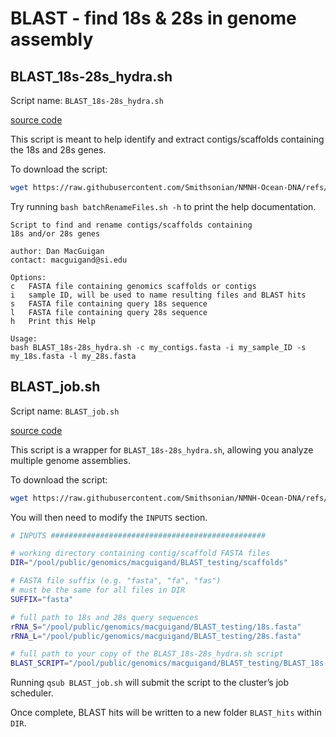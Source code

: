 # BLAST - find 18s & 28s in genome assembly

## BLAST_18s-28s_hydra.sh

Script name: `BLAST_18s-28s_hydra.sh`

[source code](https://github.com/Smithsonian/NMNH-Ocean-DNA/blob/main/scripts/Hydra/BLAST_Hydra/BLAST_18s-28s_hydra.sh)

This script is meant to help identify and extract contigs/scaffolds containing the 18s and 28s genes.

To download the script:

```bash
wget https://raw.githubusercontent.com/Smithsonian/NMNH-Ocean-DNA/refs/heads/main/scripts/Hydra/BLAST_Hydra/BLAST_18s-28s_hydra.sh
```

Try running `bash batchRenameFiles.sh -h` to print the help documentation.

```
Script to find and rename contigs/scaffolds containing
18s and/or 28s genes

author: Dan MacGuigan
contact: macguigand@si.edu

Options:
c   FASTA file containing genomics scaffolds or contigs
i   sample ID, will be used to name resulting files and BLAST hits
s   FASTA file containing query 18s sequence
l   FASTA file containing query 28s sequence
h   Print this Help

Usage:
bash BLAST_18s-28s_hydra.sh -c my_contigs.fasta -i my_sample_ID -s my_18s.fasta -l my_28s.fasta
```

## BLAST_job.sh

Script name: `BLAST_job.sh`

[source code](https://github.com/Smithsonian/NMNH-Ocean-DNA/blob/main/scripts/Hydra/BLAST_Hydra/BLAST_job.sh)

This script is a wrapper for `BLAST_18s-28s_hydra.sh`, allowing you analyze multiple genome assemblies.

To download the script:
```bash
wget https://raw.githubusercontent.com/Smithsonian/NMNH-Ocean-DNA/refs/heads/main/scripts/Hydra/BLAST_Hydra/BLAST_job.sh
```

You will then need to modify the `INPUTS` section.

```bash
# INPUTS ################################################

# working directory containing contig/scaffold FASTA files
DIR="/pool/public/genomics/macguigand/BLAST_testing/scaffolds"

# FASTA file suffix (e.g. "fasta", "fa", "fas")
# must be the same for all files in DIR
SUFFIX="fasta"

# full path to 18s and 28s query sequences
rRNA_S="/pool/public/genomics/macguigand/BLAST_testing/18s.fasta"
rRNA_L="/pool/public/genomics/macguigand/BLAST_testing/28s.fasta"

# full path to your copy of the BLAST_18s-28s_hydra.sh script
BLAST_SCRIPT="/pool/public/genomics/macguigand/BLAST_testing/BLAST_18s-28s_hydra.sh"
```

Running `qsub BLAST_job.sh` will submit the script to the cluster's job scheduler.

Once complete, BLAST hits will be written to a new folder `BLAST_hits` within `DIR`.